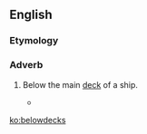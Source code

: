{{also|below decks}}
==English==

===Etymology===
{{compound|en|below|decks}}

===Adverb===
{{en-adv|-}}

# {{lb|en|nautical}} Below the main [[deck]] of a ship.
#* {{quote-text|year=2003|author=Edward T. O'Donnell|title=Ship Ablaze: The Tragedy of the Steamboat General Slocum|page=54|passage=Lastly, Lundberg went '''belowdecks''' to inspect the boat's bulkheads and hull—for what, it was not clear, since he had absolutely no knowledge of steamboat design.}}

[[ko:belowdecks]]